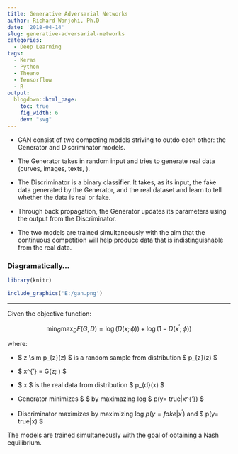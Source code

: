 ```yaml
---
title: Generative Adversarial Networks
author: Richard Wanjohi, Ph.D
date: '2018-04-14'
slug: generative-adversarial-networks
categories:
  - Deep Learning
tags:
  - Keras
  - Python
  - Theano
  - Tensorflow
  - R
output:
  blogdown::html_page:
    toc: true
    fig_width: 6
    dev: "svg"
---
```


* GAN consist of two competing  models striving to outdo each other: the Generator and Discriminator models.
  
* The Generator takes in random input and tries to generate real data (curves, images, texts, \ldots).
 
* The Discriminator is a binary classifier. It takes, as its input, the fake data generated by the Generator, and the real dataset and learn to tell whether the data is real or fake.
 
* Through back propagation, the Generator updates its parameters using the output from the Discriminator.

* The two models are trained simultaneously with  the aim that the continuous  competition will help produce data that is indistinguishable from the real data.

### Diagramatically...

```r
library(knitr)
```

```r
include_graphics('E:/gan.png') 

```



****
Given the objective function:

 $$ \min_{G} \max_{D} F(G, D) = \log(D(x; \phi)) + \log(1- D( x^{'}; \phi)) $$

 where:

   +   $ z \\sim p_{z}(z) $ is a random sample from distribution $ p_{z}(z) $ 
  
   +   $ x^{'} = G(z; \theta) $
   +   $ x $ is the real data from distribution $ p_{d}(x) $ 

 *  Generator minimizes $ \eqref{one} $ by maximazing  log $ p(y= true|x^{'}) $
 *  Discriminator maximizes \eqref{one} by maximizing log $p(y= fake|x^{'})$ and $ p(y= true|x)  $

 The models are trained simultaneously with the  goal of  obtaining a Nash equilibrium.



